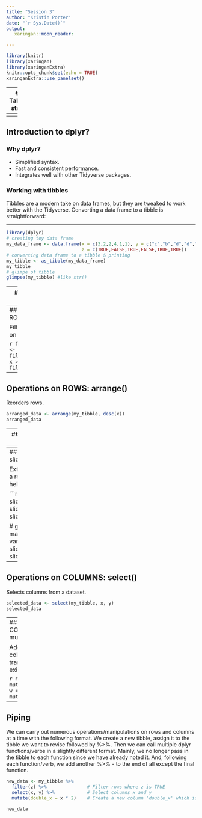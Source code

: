 ```yaml
---
title: "Session 3"
author: "Kristin Porter"
date: "`r Sys.Date()`"
output:
   xaringan::moon_reader:

---
```



<!-- Add CSS in a style block -->
<style>
.two-columns {
  display: flex;
}
.column {
  flex: 1;
  padding: 10px;
}
</style>

<style>
  .centered {
    display: flex;
    justify-content: center; /* Horizontal centering */
    align-items: center;    /* Vertical centering */
    height: 100vh;         /* Full height of the viewport */
  }
</style>

```r
library(knitr)
library(xaringan)
library(xaringanExtra)
knitr::opts_chunk$set(echo = TRUE)
xaringanExtra::use_panelset()
```

---
## Taking stock

**`tidyverse`**: a collection of R packages designed around a set of data structures that make it easier to manipulate, analyze and visualize data consisently and predictably. 

<div class="two-columns">
  <div class="column">
    <!-- First column  -->

#### Session 1: 
- list of `tidyverse` packages
- reading in & writing out data with `tidyverse` functions
- manipulating & summarizing data with `dplyr`

#### Session 2: 
- statistical summaries with `dplyr` (& base R)
- data visualization with `ggplot2` (& base R)
  </div>
  <div class="column">
    <!-- Second column -->
#### Session 3: 
- Review of manipulating & summarizing data with `dplyr`
- Expanding this with `purrr` (with similarities to `apply()` from Session 2)
- Practice & questions

#### Session 4: (if time)
- Review of `ggplot2` for data viz
- Intro to `gt` for tables
- More practice & questions w/ exercise
  </div>
</div>
```
```
```
---
<div class="centered">
  <h1>dplyr</h1>
</div>

---
## Introduction to dplyr?

### Why dplyr?
-   Simplified syntax.
-   Fast and consistent performance.
-   Integrates well with other Tidyverse packages.

### Working with tibbles

Tibbles are a modern take on data frames, but they are tweaked to work better with the Tidyverse. Converting a data frame to a tibble is straightforward:

---

```r
library(dplyr)
# creating toy data frame
my_data_frame <- data.frame(x = c(3,2,2,4,1,1), y = c("c","b","d","d","a","a"),
                            z = c(TRUE,FALSE,TRUE,FALSE,TRUE,TRUE))
# converting data frame to a tibble & printing
my_tibble <- as_tibble(my_data_frame)
my_tibble
# glimpe of tibble
glimpse(my_tibble) #like str()
```

---
## Basic dplyr functions

The `dplyr` package has a wide range of functions (or "verbs") for manipulating tibbles in a user-friendly way.

See this online resource[https://dplyr.tidyverse.org/reference/index.html] for a helpful list.

---
## Operations on ROWS: filter()

Filters rows based on a condition.

```r
filtered_data <- filter(my_tibble, x > 2)
filtered_data
```
---
## Operations on ROWS: arrange()

Reorders rows.

```r
arranged_data <- arrange(my_tibble, desc(x))
arranged_data
```

---
## Operations on ROWS: distinct()

Keeps unique/distinct rows.

<div class="two-columns">
  <div class="column">
    <!-- First column -->
```r
# remove rows that are
# duplicate across all columns
distinct_data <- distinct(my_tibble)
distinct_data
```      
  </div>
  <div class="column">
    <!-- Second column -->
```r

# remove duplicates of x
# keeping first row if different
distinct_x <- distinct(my_tibble,
              x, .keep_all = TRUE)
distinct_x
```
  </div>
</div>
```
```
```

---
## Operations on ROWS: slice()

Extract specific rows. (As a reminder, use `Help` is helpful!)

```r
# get rows 1, 2 and 3
sliced_data1 <- slice(my_tibble,c(1,2,3))
sliced_data1

# get rows with 2 top maximum values of a variable
sliced_data2 <- slice_max(my_tibble,x,n=2)
sliced_data2 
```


---
## Operations on COLUMNS: select()

Selects columns from a dataset.

```r
selected_data <- select(my_tibble, x, y)
selected_data
```

---
## Operations on COLUMNS: mutate()

Adds new columns or transforms existing ones.

```r
mutated_data <- mutate(my_tibble, w = x * 2)
mutated_data
```

---
## Piping

We can carry out numerous operations/manipulations on rows and columns at a time with the following format. We create a new tibble, assign it to the tibble we want to revise followed by %\>%. Then we can call multiple dplyr functions/verbs in a slightly different format. Mainly, we no longer pass in the tibble to each function since we have already noted it. And, following each function/verb, we add another %\>% - to the end of all except the final function.

```r
new_data <- my_tibble %>%
  filter(z) %>%               # Filter rows where z is TRUE
  select(x, y) %>%            # Select columns x and y
  mutate(double_x = x * 2)    # Create a new column 'double_x' which is twice the value of x

new_data
```

<!-- ### Operations on GROUPS of ROWS -->

<!-- #### summarize -->

<!-- Compute summary statistics across rows (observations) for designated columns. -->

<!-- ```{r summarizeData} -->
<!-- # compute the mean of x across all observations -->
<!-- summarized_x <- summarize(my_tibble,mean_x=mean(x)) -->
<!-- summarized_x -->

<!-- # we can also compute multiple summary statistics at one time: -->
<!-- summary_stats <- my_tibble %>% -->
<!--   summarize( -->
<!--     mean_x = mean(x), -->
<!--     median_x = median(x), -->
<!--     max_x = max(x) -->
<!--   ) -->
<!-- summary_stats -->
<!-- ``` -->

<!-- #### group_by -->

<!-- Takes an existing tibble and converts it into a grouped tibble where operations are performed "by group." -->

<!-- ```{r groupData} -->
<!-- # just grouping data - by whether z is TRUE OR FALSE -->
<!-- grouped_data <- group_by(my_tibble,z) -->

<!-- # if we print our data, it looks the same, but it tells us it is grouped and how -->
<!-- grouped_data -->

<!-- # now if we run another dplyr function, it will take the grouping into account -->
<!-- grouped_data_means <- summarize(grouped_data,mean_x=mean(x)) -->
<!-- grouped_data_means # note that this object is another tibble! abbreviated as tbl -->

<!-- # we can combine things here... -->
<!-- summary_stats <- my_tibble %>% -->
<!--     group_by(z) %>% -->
<!--     summarize( -->
<!--     mean_x = mean(x), -->
<!--     median_x = median(x), -->
<!--     max_x = max(x) -->
<!--   ) -->
<!-- summary_stats -->
<!-- ``` -->

<!-- Here is another example of using group_by with another row operation - arrange. In this case, the sorting will happen within groups defined by whether z is TRUE or FALSE. Note it does not sort by groups in the results. But this could be accomplished with another call to arrange(). -->

<!-- ```{r arrangeGroupedData} -->
<!-- # adding a variable for illustration -->
<!-- my_tibble_addw <- mutate(my_tibble, w = c(3,2,-4,0,1)) -->
<!-- my_tibble_addw -->
<!-- # arranging tbl by descending order of w, by group defined by z -->
<!-- arranged_grouped_data <- my_tibble_addw %>% -->
<!--     group_by(z) %>% -->
<!--     arrange(desc(w)) -->
<!-- arranged_grouped_data -->
<!-- ``` -->

<!-- ### Operations on GROUPS of COLUMNS -->

<!-- #### across -->

<!-- Apply functions across multiple columns. It's particularly useful in conjunction with mutate() and summarize() functions. across() allows you to perform the same operation on multiple columns without having to write repetitive code for each column. -->

<!-- ```{r acrossData} -->
<!-- # Applying transformations -->
<!-- transformed_tibble <- my_tibble %>% -->
<!--   mutate( -->
<!--     # Convert logical columns to numeric (TRUE to 1, FALSE to 0) -->
<!--     across(where(is.logical), as.numeric), -->
<!--     # Append "_modified" to the character values in column 'y' -->
<!--     across(where(is.character), ~ paste0(.x, "_modified")) -->
<!--   ) -->

<!-- transformed_tibble -->
<!-- ``` -->

<!-- Note when you're using across() within mutate() or summarize(), `.x` represents the data from the current column being processed. It's a way to refer to each element of the column(s) you're applying the function to. -->

<!-- ### Summary -->

<!-- The dplyr functionality is powerful for wrangling data. With practice, you will learn to harness and layer the wide variety of functions and verbs in order to conduct numerous operations. My advice is that you start slow and gradually add on more complex combinations. -->

<!-- Also, this notebook has covered just a subset of the *types* of functions/verbs - those that operate on single rows and columns or groups of rows and columns. As you will see in the documentation, there are other functions/verbs that operate on whole data frames or that operate at vector level. We will touch on these later when we discuss data merging (or joining), which refers to combining two datasets with overlapping observations. -->

<!-- Finally, here is a good [reference](https://dplyr.tidyverse.org/articles/base.html) for comparing dplyr functions to their base R equivalents.## Introduction to the Tidyverse -->

